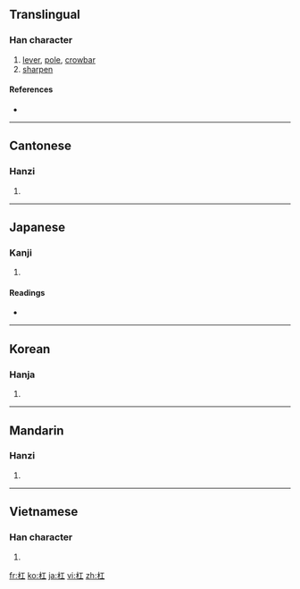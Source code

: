 {{also|槓}}
==Translingual==

===Han character===
{{Han char|rn=75|rad=木|as=03|sn=7|four=4191<sub>0</sub>|canj=木一 (DM), X木一 (XDM)}}

# [[lever]], [[pole]], [[crowbar]]
# [[sharpen]]

====References====
* {{Han ref|kx=0512.130|dkj=14481|dj=0898.030|hdz=21157.010|uh=6760|ud=26464|bh=A7FE|bd=43006}}

----

==Cantonese==

===Hanzi===
{{yue-hanzi|jyut=|y=gong1, gong3}}

# {{defn|Cantonese|sort=木03}}

----

==Japanese==

===Kanji===
{{ja-kanji|grade=|rs=木03}}

# {{defn|Japanese|sort=木03}}

====Readings====
* {{ja-readings|on=[[こう]] (kō)|kun=[[てこ]] (teko)}}

----

==Korean==

===Hanja===
{{ko-hanja|hangeul=강|eumhun=|rv=gang|mr=kang|y=kang}}

# {{defn|Korean|sort=木03}}

----

==Mandarin==

===Hanzi===
{{cmn-hanzi|pin=[[gāng]] ([[gang1]])|wg=kang<sup>1</sup>}}

# {{defn|Mandarin|sort=木03}}

----

==Vietnamese==

===Han character===
{{vi-hantu|[[giang]], [[gông]]|rs=木03}}

# {{defn|Vietnamese|sort=木03}}

[[fr:杠]]
[[ko:杠]]
[[ja:杠]]
[[vi:杠]]
[[zh:杠]]